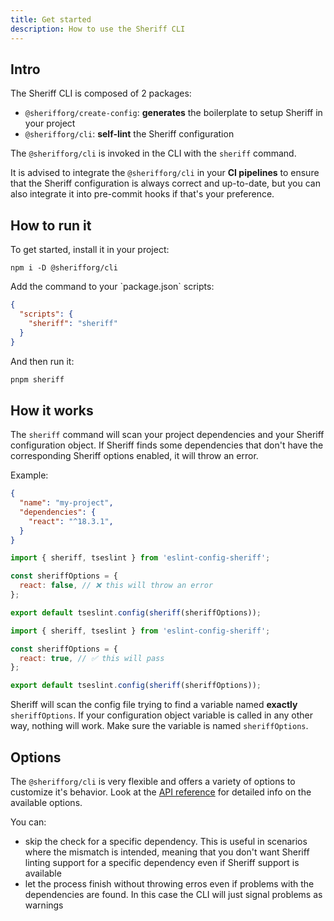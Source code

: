 ```yaml
---
title: Get started
description: How to use the Sheriff CLI
---
```



## Intro

The Sheriff CLI is composed of 2 packages:

- `@sherifforg/create-config`: **generates** the boilerplate to setup Sheriff in your project
- `@sherifforg/cli`: **self-lint** the Sheriff configuration

The `@sherifforg/cli` is invoked in the CLI with the `sheriff` command.

It is advised to integrate the `@sherifforg/cli` in your **CI pipelines** to ensure that the Sheriff configuration is always correct and up-to-date, but you can also integrate it into pre-commit hooks if that's your preference.

## How to run it

<Steps>
  <Step>
  To get started, install it in your project:

  ```package-install
  npm i -D @sherifforg/cli
  ```
  </Step>
  <Step>
  Add the command to your `package.json` scripts:

  ```json title="package.json"
  {
    "scripts": {
      "sheriff": "sheriff"
    }
  }
  ```
  </Step>
  <Step>
  And then run it:

  ```bash
  pnpm sheriff
  ```
  </Step>
</Steps>

## How it works

The `sheriff` command will scan your project dependencies and your Sheriff configuration object. If Sheriff finds some dependencies that don't have the corresponding Sheriff options enabled, it will throw an error.

Example:

```json title="package.json"
{
  "name": "my-project",
  "dependencies": {
    "react": "^18.3.1",
  }
}
```

```js title="eslint.config.mjs"
import { sheriff, tseslint } from 'eslint-config-sheriff';

const sheriffOptions = {
  react: false, // ❌ this will throw an error
};

export default tseslint.config(sheriff(sheriffOptions));
```

```js title="eslint.config.mjs"
import { sheriff, tseslint } from 'eslint-config-sheriff';

const sheriffOptions = {
  react: true, // ✅ this will pass
};

export default tseslint.config(sheriff(sheriffOptions));
```

<Callout type="warn" title="Warning">

Sheriff will scan the config file trying to find a variable named **exactly** `sheriffOptions`. If your configuration object variable is called in any other way, nothing will work. Make sure the variable is named `sheriffOptions`.

</Callout>

## Options

The `@sherifforg/cli` is very flexible and offers a variety of options to customize it's behavior. Look at the [API reference](./commands-reference#sherifforgcli) for detailed info on the available options.

You can:

- skip the check for a specific dependency. This is useful in scenarios where the mismatch is intended, meaning that you don't want Sheriff linting support for a specific dependency even if Sheriff support is available
- let the process finish without throwing erros even if problems with the dependencies are found. In this case the CLI will just signal problems as warnings

